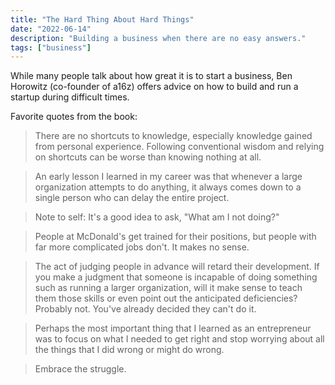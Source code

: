 ```yaml
---
title: "The Hard Thing About Hard Things"
date: "2022-06-14"
description: "Building a business when there are no easy answers."
tags: ["business"]
---
```


While many people talk about how great it is to start a business, Ben Horowitz (co-founder of a16z) offers advice on how to build and run a startup during difficult times.

Favorite quotes from the book:

> There are no shortcuts to knowledge, especially knowledge gained from personal experience. Following conventional wisdom and relying on shortcuts can be worse than knowing nothing at all.

> An early lesson I learned in my career was that whenever a large organization attempts to do anything, it always comes down to a single person who can delay the entire project.

> Note to self: It's a good idea to ask, "What am I not doing?"

> People at McDonald's get trained for their positions, but people with far more complicated jobs don't. It makes no sense.

> The act of judging people in advance will retard their development. If you make a judgment that someone is incapable of doing something such as running a larger organization, will it make sense to teach them those skills or even point out the anticipated deficiencies? Probably not. You've already decided they can't do it.

> Perhaps the most important thing that I learned as an entrepreneur was to focus on what I needed to get right and stop worrying about all the things that I did wrong or might do wrong.

> Embrace the struggle.
